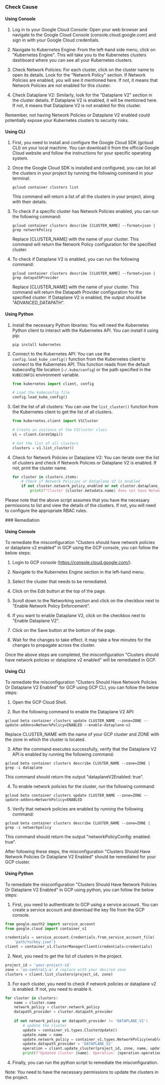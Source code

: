 

<Tabs><Tab title='Cause'>
### Check Cause

#### Using Console

1. Log in to your Google Cloud Console: Open your web browser and navigate to the Google Cloud Console (console.cloud.google.com) and sign in with your Google Cloud credentials.

2. Navigate to Kubernetes Engine: From the left-hand side menu, click on "Kubernetes Engine". This will take you to the Kubernetes clusters dashboard where you can see all your Kubernetes clusters.

3. Check Network Policies: For each cluster, click on the cluster name to open its details. Look for the "Network Policy" section. If Network Policies are enabled, you will see it mentioned here. If not, it means that Network Policies are not enabled for this cluster.

4. Check Dataplane V2: Similarly, look for the "Dataplane V2" section in the cluster details. If Dataplane V2 is enabled, it will be mentioned here. If not, it means that Dataplane V2 is not enabled for this cluster. 

Remember, not having Network Policies or Dataplane V2 enabled could potentially expose your Kubernetes clusters to security risks.

#### Using CLI

1. First, you need to install and configure the Google Cloud SDK (gcloud CLI) on your local machine. You can download it from the official Google Cloud website and follow the instructions for your specific operating system.

2. Once the Google Cloud SDK is installed and configured, you can list all the clusters in your project by running the following command in your terminal:

   ```
   gcloud container clusters list
   ```

   This command will return a list of all the clusters in your project, along with their details.

3. To check if a specific cluster has Network Policies enabled, you can run the following command:

   ```
   gcloud container clusters describe [CLUSTER_NAME] --format=json | grep networkPolicy
   ```

   Replace [CLUSTER_NAME] with the name of your cluster. This command will return the Network Policy configuration for the specified cluster.

4. To check if Dataplane V2 is enabled, you can run the following command:

   ```
   gcloud container clusters describe [CLUSTER_NAME] --format=json | grep datapathProvider
   ```

   Replace [CLUSTER_NAME] with the name of your cluster. This command will return the Datapath Provider configuration for the specified cluster. If Dataplane V2 is enabled, the output should be "ADVANCED_DATAPATH".

#### Using Python

1. Install the necessary Python libraries:
   You will need the Kubernetes Python client to interact with the Kubernetes API. You can install it using pip:
   ```
   pip install kubernetes
   ```

2. Connect to the Kubernetes API:
   You can use the `config.load_kube_config()` function from the Kubernetes client to connect to the Kubernetes API. This function reads from the default kubeconfig file location (`~/.kube/config`) or the path specified in the `KUBECONFIG` environment variable.

   ```python
   from kubernetes import client, config

   # Load the kubeconfig file
   config.load_kube_config()
   ```

3. Get the list of all clusters:
   You can use the `list_cluster()` function from the Kubernetes client to get the list of all clusters.

   ```python
   from kubernetes.client import V1Cluster

   # Create an instance of the V1Cluster class
   v1 = client.CoreV1Api()

   # Get the list of all clusters
   clusters = v1.list_cluster()
   ```

4. Check for Network Policies or Dataplane V2:
   You can iterate over the list of clusters and check if Network Policies or Dataplane V2 is enabled. If not, print the cluster name.

   ```python
   for cluster in clusters.items:
       # Check if Network Policies or Dataplane V2 is enabled
       if not cluster.network_policy_enabled or not cluster.dataplane_v2_enabled:
           print(f"Cluster {cluster.metadata.name} does not have Network Policies or Dataplane V2 enabled.")
   ```
   
Please note that the above script assumes that you have the necessary permissions to list and view the details of the clusters. If not, you will need to configure the appropriate RBAC rules.

</Tab>

<Tab title='Remediation'>
### Remediation

#### Using Console

To remediate the misconfiguration "Clusters should have network policies or dataplane v2 enabled" in GCP using the GCP console, you can follow the below steps:

1. Login to GCP console (https://console.cloud.google.com/).

2. Navigate to the Kubernetes Engine section in the left-hand menu.

3. Select the cluster that needs to be remediated.

4. Click on the Edit button at the top of the page.

5. Scroll down to the Networking section and click on the checkbox next to "Enable Network Policy Enforcement".

6. If you want to enable Dataplane V2, click on the checkbox next to "Enable Dataplane V2".

7. Click on the Save button at the bottom of the page.

8. Wait for the changes to take effect. It may take a few minutes for the changes to propagate across the cluster.

Once the above steps are completed, the misconfiguration "Clusters should have network policies or dataplane v2 enabled" will be remediated in GCP.

#### Using CLI

To remediate the misconfiguration "Clusters Should Have Network Policies Or Dataplane V2 Enabled" for GCP using GCP CLI, you can follow the below steps:

1. Open the GCP Cloud Shell.

2. Run the following command to enable the Dataplane V2 API:

```
gcloud beta container clusters update CLUSTER_NAME --zone=ZONE --update-addons=NetworkPolicy=ENABLED --enable-dataplane-v2
```

Replace CLUSTER_NAME with the name of your GCP cluster and ZONE with the zone in which the cluster is located.

3. After the command executes successfully, verify that the Dataplane V2 API is enabled by running the following command:

```
gcloud beta container clusters describe CLUSTER_NAME --zone=ZONE | grep -i dataplane
```

This command should return the output "dataplaneV2Enabled: true".

4. To enable network policies for the cluster, run the following command:

```
gcloud beta container clusters update CLUSTER_NAME --zone=ZONE --update-addons=NetworkPolicy=ENABLED
```

5. Verify that network policies are enabled by running the following command:

```
gcloud beta container clusters describe CLUSTER_NAME --zone=ZONE | grep -i networkpolicy
```

This command should return the output "networkPolicyConfig: enabled: true".

After following these steps, the misconfiguration "Clusters Should Have Network Policies Or Dataplane V2 Enabled" should be remediated for your GCP cluster.

#### Using Python

To remediate the misconfiguration "Clusters Should Have Network Policies Or Dataplane V2 Enabled" in GCP using python, you can follow the below steps:

1. First, you need to authenticate to GCP using a service account. You can create a service account and download the key file from the GCP console.

```python
from google.oauth2 import service_account
from google.cloud import container_v1

credentials = service_account.Credentials.from_service_account_file(
    'path/to/key.json')
client = container_v1.ClusterManagerClient(credentials=credentials)
```

2. Next, you need to get the list of clusters in the project.

```python
project_id = 'your-project-id'
zone = 'us-central1-a' # replace with your desired zone
clusters = client.list_clusters(project_id, zone)
```

3. For each cluster, you need to check if network policies or dataplane v2 is enabled. If not, you need to enable it.

```python
for cluster in clusters:
    name = cluster.name
    network_policy = cluster.network_policy
    datapath_provider = cluster.datapath_provider
    
    if not network_policy or datapath_provider != 'DATAPLANE_V2':
        # update the cluster
        update = container_v1.types.ClusterUpdate()
        update.name = name
        update.network_policy = container_v1.types.NetworkPolicy(enabled=True)
        update.datapath_provider = 'DATAPLANE_V2'
        operation = client.update_cluster(project_id, zone, name, update)
        print(f"Updated cluster {name}. Operation: {operation.operation_id}")
```

4. Finally, you can run the python script to remediate the misconfiguration.

Note: You need to have the necessary permissions to update the clusters in the project.


</Tab>
</Tabs>